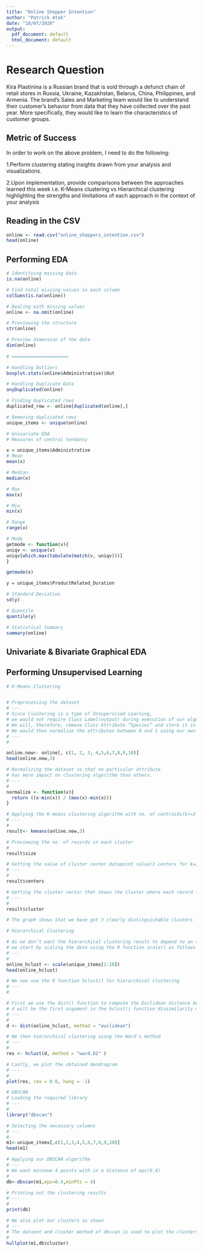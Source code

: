 ```yaml
---
title: "Online Shopper Intention"
author: "Patrick Atak"
date: "18/07/2020"
output:
  pdf_document: default
  html_document: default
---
```


# Research Question

Kira Plastinina is a Russian brand that is sold through a defunct chain of retail stores in Russia, Ukraine, Kazakhstan, Belarus, China, Philippines, and Armenia. The brand’s Sales and Marketing team would like to understand their customer’s behavior from data that they have collected over the past year. More specifically, they would like to learn the characteristics of customer groups. 

## Metric of Success
In order to work on the above problem, I need to do the following:

  1.Perform clustering stating insights drawn from your analysis and visualizations.

  2.Upon implementation, provide comparisons between the approaches learned this week i.e. K-Means clustering vs Hierarchical clustering highlighting the strengths and limitations of each approach in the context of your analysis



## Reading in the CSV
```R
online <- read.csv("online_shoppers_intention.csv")
head(online)
```
## Performing EDA
```R
# Identifying missing data
is.na(online)

# Find total missing values in each column
colSums(is.na(online))

# Dealing with missing values
online <- na.omit(online)

# Previewing the structure
str(online)

# Preview dimension of the data
dim(online)
 
# =====================

# Handling Outliers
boxplot.stats(online$Administrative)$Out

# Handling Duplicate Data
anyDuplicated(online)

# Finding duplicated rows
duplicated_row <- online[duplicated(online),]

# Removing duplicated rows
unique_items <- unique(online)
```

```R
# Univariate EDA
# Measures of central tendancy

x = unique_items$Administrative
# Mean
mean(x)

# Median
median(x)

# Max
max(x)

# Min
min(x)

# Range
range(x)

# Mode
getmode <- function(v){
uniqv <- unique(v)
uniqv[which.max(tabulate(match(v, uniqv)))]
}

getmode(x)
```

```R
y = unique_items$ProductRelated_Duration

# Standard Deviation
sd(y) 

# Quantile
quantile(y)

# Statistical Summary
summary(online)
```

## Univariate & Bivariate Graphical EDA

## Performing Unsupervised Learning
```R
# K-Means Clustering


# Preprocessing the dataset
# ---
# Since clustering is a type of Unsupervised Learning, 
# we would not require Class Label(output) during execution of our algorithm. 
# We will, therefore, remove Class Attribute “Species” and store it in another variable. 
# We would then normalize the attributes between 0 and 1 using our own function.
# ---
#

online.new<- online[, c(1, 2, 3, 4,5,6,7,8,9,10)]
head(online.new,3)
```
```R
# Normalizing the dataset so that no particular attribute 
# has more impact on clustering algorithm than others.
# ---
# 
normalize <- function(x){
  return ((x-min(x)) / (max(x)-min(x)))
}
```

```R
# Applying the K-means clustering algorithm with no. of centroids(k)=3
# ---
# 
result<- kmeans(online.new,3) 

# Previewing the no. of records in each cluster
# 
result$size
```

```R
# Getting the value of cluster center datapoint value(3 centers for k=3)
# ---
# 
result$centers 

```

```R
# Getting the cluster vector that shows the cluster where each record falls
# ---
# 
result$cluster

# The graph shows that we have got 3 clearly distinguishable clusters
```


```R
# Hierarchical Clustering

# As we don’t want the hierarchical clustering result to depend to an arbitrary variable unit, 
# we start by scaling the data using the R function scale() as follows
# ---
# 
online_hclust <- scale(unique_items[1:10])
head(online_hclust)
```

```R
# We now use the R function hclust() for hierarchical clustering
# ---
# 

# First we use the dist() function to compute the Euclidean distance between observations, 
# d will be the first argument in the hclust() function dissimilarity matrix
# ---
#
d <- dist(online_hclust, method = "euclidean")

# We then hierarchical clustering using the Ward's method
# ---
# 
res <- hclust(d, method = "ward.D2" )

```


```R
# Lastly, we plot the obtained dendrogram
# ---
# 
plot(res, cex = 0.6, hang = -1)

```


```R
# DBSCAN
# Loading the required library
# ---
# 
library("dbscan")

# Selecting the necessary columns 
# ---
#
m1<-unique_items[,c(1,2,3,4,5,6,7,8,9,10)]
head(m1)

```

```R
# Applying our DBSCAN algorithm
# ---
# We want minimum 4 points with in a distance of eps(0.4)
# 
db<-dbscan(m1,eps=0.4,minPts = 4)

```

```R
# Printing out the clustering results
# ---
# 
print(db)


```

```R
# We also plot our clusters as shown
# ---
# The dataset and cluster method of dbscan is used to plot the clusters.
# 
hullplot(m1,db$cluster)


```
